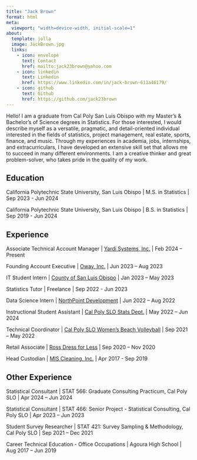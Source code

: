 ```yaml
---
title: "Jack Brown"
format: html
meta:
  viewport: "width=device-width, initial-scale=1"
about:
  template: jolla
  image: JackBrown.jpg
  links:
    - icon: envelope
      text: Contact
      href: mailto:jack23brown@yahoo.com
    - icon: linkedin
      text: Linkedin
      href: https://www.linkedin.com/in/jack-brown-611a46179/
    - icon: github
      text: Github
      href: https://github.com/jack23brown
---
```


Hello! I am a graduate from Cal Poly San Luis Obispo with my Master's & Bachelor's of Science degrees in Statistics. For those interested, I would describe myself as a versatile, pragmatic, and detail-oriented individual interested in the fields of statistics, project management, real estate, sports, finance, and music. Through my experiences in academia, jobs, internships, and extracurriculars, I have developed an extensive skill set that allows me to succeed in many different environments. I am a creative thinker and great problem-solver, who takes pride in the quality of my work.

## Education

California Polytechnic State University, San Luis Obispo \| M.S. in Statistics \| Sep 2023 - Jun 2024

California Polytechnic State University, San Luis Obispo \| B.S. in Statistics \| Sep 2019 - Jun 2024

## Experience

Associate Technical Account Manager \| [Yardi Systems, Inc.](https://www.yardi.com/) \| Feb 2024 – Present

Founding Account Executive \| [Oway, Inc.](https://www.oway.io/) \| Jun 2023 – Aug 2023

IT Student Intern \| [County of San Luis Obispo](https://www.slocounty.ca.gov/departments/information-technology) \| Jan 2023 – May 2023

Statistics Tutor \| Freelance \| Sep 2022 - Jun 2023

Data Science Intern \| [NorthPoint Development](https://www.beyondthecontract.com/) \| Jun 2022 – Aug 2022

Instructional Student Assistant \| [Cal Poly SLO Stats Dept.](https://statistics.calpoly.edu/) \| May 2022 – Jun 2024

Technical Coordinator \| [Cal Poly SLO Women’s Beach Volleyball](https://gopoly.com/sports/womens-beach-volleyball) \| Sep 2021 – May 2022

Retail Associate \| [Ross Dress for Less](https://www.rossstores.com/) \| Sep 2020 – Nov 2020

Head Custodian \| [MIS Cleaning, Inc.](https://www.buzzfile.com/business/M.I.S.-Cleaning,-Inc.-818-636-2154) \| Apr 2017 - Sep 2019

## Other Experience

Statistical Consultant \| STAT 566: Graduate Consulting Practicum, Cal Poly SLO \| Apr 2024 – Jun 2024

Statistical Consultant \| STAT 466: Senior Project - Statistical Consulting, Cal Poly SLO \| Apr 2023 – Jun 2023

Student Survey Researcher \| STAT 421: Survey Sampling & Methodology, Cal Poly SLO \| Sep 2021 – Dec 2021

Career Technical Education - Office Occupations \| Agoura High School \| Aug 2017 – Jun 2019
